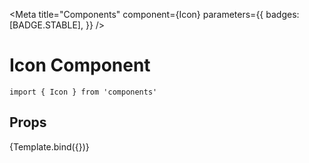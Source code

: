 
<Meta
  title="Components"
  component={Icon}
  parameters={{
    badges: [BADGE.STABLE],
  }}
/>


# Icon Component

```
import { Icon } from 'components'
```

## Props

<ArgsTable of={Icon} />

<Canvas>
  <Story
    name="Icon"
    args={{
      name: "FaShoppingCart",
    }}
  >
    {Template.bind({})}
  </Story>
</Canvas>
